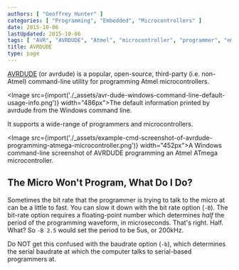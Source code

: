 ```yaml
---
authors: [ "Geoffrey Hunter" ]
categories: [ "Programming", "Embedded", "Microcontrollers" ]
date: 2015-10-06
lastUpdated: 2015-10-06
tags: [ "AVR", "AVRDUDE", "Atmel", "microcontroller", "programmer", "embedded", "baudrate" ]
title: AVRDUDE
type: page
---
```


[AVRDUDE](http://www.nongnu.org/avrdude/) (or avrdude) is a popular, open-source, third-party (i.e. non-Atmel) command-line utility for programming Atmel microcontrollers.

<Image src={import('./_assets/avr-dude-windows-command-line-default-usage-info.png')} width="486px">The default information printed by avrdude from the Windows command line.</Image>

It supports a wide-range of programmers and microcontrollers.

<Image src={import('./_assets/example-cmd-screenshot-of-avrdude-programming-atmega-microcontroller.png')} width="452px">A Windows command-line screenshot of AVRDUDE programming an Atmel ATmega microcontroller.</Image>

## The Micro Won't Program, What Do I Do?

Sometimes the bit rate that the programmer is trying to talk to the micro at can be a little to fast. You can slow it down with the bit rate option (`-B`). The bit-rate option requires a floating-point number which determines _half_ the period of the programming waveform, in microseconds. That's right. Half. What? So `-B 2.5` would set the period to be 5us, or 200kHz.

Do NOT get this confused with the baudrate option (`-b`), which determines the serial baudrate at which the computer talks to serial-based programmers at.
